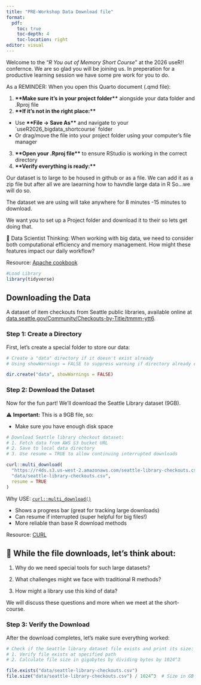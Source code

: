 ```yaml
---
title: "PRE-Workshop Data Download file"
format: 
  pdf:
    toc: true
    toc-depth: 4
    toc-location: right
editor: visual
---
```


Welcome to the "*R You out of Memory Short Course*" at the 2026 useR!! confernce. We are so glad you will be joining us. In preperation for a productive learning session we have some pre work for you to do.

As a REMINDER: When you open this Quarto document (.qmd file):

1.  **\*\*Make sure it's in your project folder\*\*** alongside your data folder and .Rproj file
2.  **\*\*If it's not in the right place:\*\***

-   Use **\*\*File → Save As\*\*** and navigate to your \`useR2026_bigdata_shortcourse\` folder
-   Or drag/move the file into your project folder using your computer's file manager

3.  **\*\*Open your .Rproj file\*\*** to ensure RStudio is working in the correct directory
4.  **\*\*Verify everything is ready:\*\***

Our dataset is to large to be housed in github or as a file. We can add it as a zip file but after all we are laearning how to havndle large data in R So...we will do so.

The dataset we are using will take anywhere for 8 minutes -15 minutes to download.

We want you to set up a Project folder and download it to their so lets get doing that.

🤔 Data Scientist Thinking: When working with big data, we need to consider both computational efficiency and memory management. How might these features impact our daily workflow?

Resource: [Apache cookbook](https://arrow.apache.org/cookbook/r/index.html)

```r
#Load Library
library(tidyverse)
```

## Downloading the Data

A dataset of item checkouts from Seattle public libraries, available online at [data.seattle.gov/Community/Checkouts-by-Title/tmmm-ytt6](https://data.seattle.gov/Community/Checkouts-by-Title/tmmm-ytt6).

### Step 1: Create a Directory

First, let's create a special folder to store our data:

```r
# Create a "data" directory if it doesn't exist already
# Using showWarnings = FALSE to suppress warning if directory already exists

dir.create("data", showWarnings = FALSE)
```

### Step 2: Download the Dataset

Now for the fun part! We'll download the Seattle Library dataset (9GB).

⚠️ **Important:** This is a 9GB file, so:

-   Make sure you have enough disk space

```r
# Download Seattle library checkout dataset:
# 1. Fetch data from AWS S3 bucket URL
# 2. Save to local data directory
# 3. Use resume = TRUE to allow continuing interrupted downloads

curl::multi_download(
  "https://r4ds.s3.us-west-2.amazonaws.com/seattle-library-checkouts.csv",
  "data/seattle-library-checkouts.csv",
  resume = TRUE
)
```

Why USE: [`curl::multi_download()`](https://jeroen.r-universe.dev/curl/reference/multi_download.html)

-   Shows a progress bar (great for tracking large downloads)
-   Can resume if interrupted (super helpful for big files!)
-   More reliable than base R download methods

Resource: [CURL](https://cran.r-project.org/web/packages/curl/vignettes/intro.html)

## 🤔 While the file downloads, let's think about:

1.  Why do we need special tools for such large datasets?

2.  What challenges might we face with traditional R methods?

3.  How might a library use this kind of data?

We will discuss these questions and more when we meet at the short-course.

### Step 3: Verify the Download

After the download completes, let's make sure everything worked:

```r
# Check if the Seattle library dataset file exists and print its size:
# 1. Verify file exists at specified path
# 2. Calculate file size in gigabytes by dividing bytes by 1024^3

file.exists("data/seattle-library-checkouts.csv")
file.size("data/seattle-library-checkouts.csv") / 1024^3  # Size in GB
```
